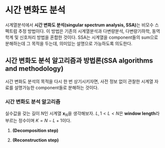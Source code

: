 # 시간 변화도 분석 {#SSA}

시계열분석에서 **시간 변화도 분석(singular spectrum analysis, SSA)**는 비모수 스펙트럼 추정 방법이다. 이 방법은 기존의 시계열분석과 다변량분석, 다변량기하학, 동역학계 및 신호처리 방법을 혼합한 것이다. SSA는 시계열을 component들의 sum으로 분해하는데 그 목적을 두는데, 의미있는 설명으로 가능하도록 의도한다.

## 시간 변화도 분석 알고리즘과 방법론(SSA algorithms and methodology)

시간 변화도 분석의 목적을 다시 한 번 상기시키자면, 사전 정보 없이 관찰한 시계열 자료를 설명가능한 component들로 분해하는 것이다.

### 시간 변화도 분석 알고리즘

실수값을 갖는 길이 $N$인 시계열 $\mathbf{x}_{N}$을 생각해보자. $L, 1<L<N$은 **window length**라 부르는 정수이며 $K=N-L+1$이다.

1. **(Decomposition step)**

2. **(Reconstruction step)**

